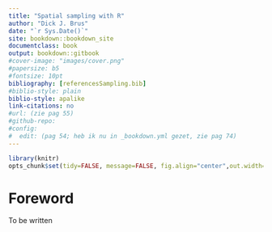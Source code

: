 ---
title: "Spatial sampling with R"
author: "Dick J. Brus"
date: "`r Sys.Date()`"
site: bookdown::bookdown_site
documentclass: book
output: bookdown::gitbook
#cover-image: "images/cover.png"
#papersize: b5
#fontsize: 10pt
bibliography: [referencesSampling.bib]
#biblio-style: plain
biblio-style: apalike
link-citations: no
#url: (zie pag 55)
#github-repo:
#config:
#  edit: (pag 54; heb ik nu in _bookdown.yml gezet, zie pag 74)
---

```{r setup, include=F}
library(knitr)
opts_chunk$set(tidy=FALSE, message=FALSE, fig.align="center",out.width="80%", warning=FALSE, echo=T)
```

\frontmatter

# Foreword {-}

To be written
